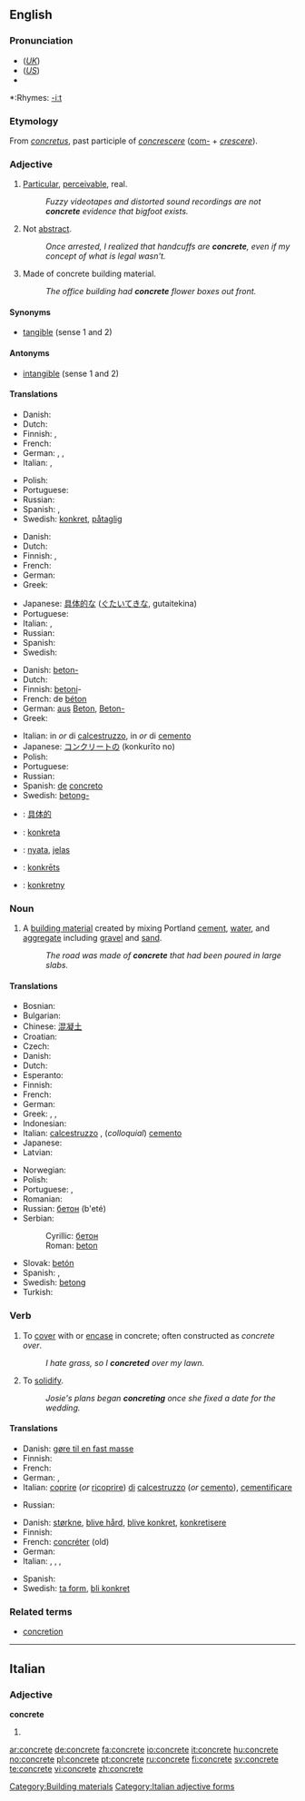 {{wikipedia|dab=concrete (disambiguation)|concrete}}
==English==

===Pronunciation===
*(''[[Received Pronunciation|UK]]'') {{IPA|/ˈkɒŋkriːt/}}
*(''[[General American|US]]'') {{IPA|/ˈkɑːnkriːt/}}
*{{audio|en-us-concrete.ogg|Audio (US)}}

*:Rhymes: [[Rhymes:English:-iːt|-iːt]]

===Etymology===
From {{L.}} ''[[concretus]]'', past participle of ''[[concrescere]]'' ([[com-]] + ''[[crescere]]'').

===Adjective===
{{en-adj}}

# [[particular|Particular]], [[perceivable]], real.
#:''Fuzzy videotapes and distorted sound recordings are not '''concrete''' evidence that bigfoot exists.''
# Not [[abstract]].
#:''Once arrested, I realized that handcuffs are '''concrete''', even if my concept of what is legal wasn't.''
# Made of concrete building material.
#:''The office building had '''concrete''' flower boxes out front.''

====Synonyms====
*[[tangible]] (sense 1 and 2)

====Antonyms====
*[[intangible]] (sense 1 and 2)

====Translations====
{{trans-top|particular, perceivable, real}}
* Danish: {{t-|da|konkret}}
* Dutch: {{t+|nl|concreet}}
* Finnish: {{t|fi|konkreettinen}}, {{t|fi|kouriintuntuva}}
* French: {{t|fr|concret}}
* German: {{t+|de|konkret}}, {{t+|de|bestimmt}}, {{t+|de|genau}}
* Italian: {{t+|it|concreto}}, {{t+|it|reale}}
{{trans-mid}}
* Polish: {{t|pl|konkretny}}
* Portuguese: {{t+|pt|concreto}}
* Russian: {{t|ru|конкретный|tr=konkr'étnyj|sc=Cyrl}}
* Spanish: {{t-|es|concreto}}, {{t|es|específico}}
* Swedish: [[konkret]], [[påtaglig]]
{{trans-bottom}}

{{trans-top|not abstract}}
* Danish: {{t-|da|konkret}}
* Dutch: {{t+|nl|concreet}}
* Finnish: {{t|fi|konkreettinen}}, {{t|fi|kouriintuntuva}}
* French: {{t|fr|concret}}
* German: {{t+|de|konkret}}
* Greek: {{t|el|συγκεκριμένος|sc=Grek}}
{{trans-mid}}
* Japanese: [[具体的な]] ([[ぐたいてきな]], gutaitekina)
* Portuguese: {{t+|pt|concreto}}
* Italian: {{t+|it|concreto}}, {{t+|it|reale}}
* Russian: {{t|ru|конкретный|tr=konkr'étnyj|sc=Cyrl}}
* Spanish: {{t-|es|concreto}}
* Swedish: {{t+|sv|konkret}}
{{trans-bottom}}

{{trans-top|made of concrete}}
* Danish: [[beton-]]
* Dutch: {{t|nl|betonnen}}
* Finnish: [[betoni]]-
* French: de [[béton]]
* German: [[aus]] [[Beton]], [[Beton-]]
* Greek: {{t|el|τσιμεντένιος|sc=Grek}}
{{trans-mid}}
* Italian: in ''or'' di [[calcestruzzo]], in ''or'' di [[cemento]]
* Japanese: [[コンクリート]]の (konkurīto no)
* Polish: {{t|pl|betonowy}}
* Portuguese: {{t+|pt|concreto}}
* Russian: {{t|ru|бетонный|tr=b'etónnyj|sc=Cyrl}}
* Spanish: [[de]] [[concreto]]
* Swedish: [[betong-]]
{{trans-bottom}}

{{checktrans-top}}
*{{ttbc|Chinese}}: [[具体的]]
*{{ttbc|Esperanto}}: [[konkreta]]
{{checktrans-mid}}
*{{ttbc|Indonesian}}: [[nyata]], [[jelas]]
*{{ttbc|Latvian}}: [[konkrēts]]
*{{ttbc|Polish}}: [[konkretny]]
{{checktrans-bottom}}

===Noun===
{{wikipedia}}
{{en-noun|-}}

# A [[building material]] created by mixing Portland [[cement]], [[water]], and [[aggregate]] including [[gravel]] and [[sand]].
#:''The road was made of '''concrete''' that had been poured in large slabs.''

====Translations====
{{trans-top|building material}}
* Bosnian: {{t-|bs|beton|m}}
* Bulgarian: {{t-|bg|бетон|m|tr=betón|sc=Cyrl}}
* Chinese: [[混凝土]]
* Croatian: {{t-|hr|beton|m}}
* Czech: {{t-|cs|beton|m}}
* Danish: {{t-|da|beton}}
* Dutch: {{t+|nl|beton|n}}
* Esperanto: {{t|eo|betono|xs=Esperanto}}
* Finnish: {{t+|fi|betoni}}
* French: {{t+|fr|béton|m}}
* German: {{t+|de|Beton|m}}
* Greek: {{t|el|σκυρόδεμα|sc=Grek}}, {{t|el|μπετόν|sc=Grek}}, {{t|el|τσιμέντο|sc=Grek}}
* Indonesian: {{t-|id|beton|xs=Indonesian}}
* Italian: [[calcestruzzo]] {{m}}, (''colloquial'') [[cemento]] {{m}}
* Japanese: {{t|ja|コンクリート|tr=konkurīto|sc=Jpan}}
* Latvian: {{t-|lv|betons|m|xs=Latvian}}
{{trans-mid}}
* Norwegian: {{t|no|betong|m}}
* Polish: {{t+|pl|beton|m}}
* Portuguese: {{t|pt|betão|m}}, {{t+|pt|concreto|m}}
* Romanian: {{t-|ro|beton|n}}
* Russian: [[бетон]] (b'eté) {{m}}
* Serbian:
*: Cyrillic: [[бетон#Serbian|бетон]] {{m}}
*: Roman: [[beton#Serbian|beton]] {{m}}
* Slovak: [[betón]]
* Spanish: {{t|es|hormigón|m}}, {{t-|es|concreto|m}}
* Swedish: [[betong]] {{c}}
* Turkish: {{t+|tr|beton}}
{{trans-bottom}}

===Verb===
{{en-verb|concret|ing}}

# To [[cover]] with or [[encase]] in concrete; often constructed as ''concrete over''.
#:''I hate grass, so I '''concreted''' over my lawn.''
# To [[solidify]].
#:''Josie's plans began '''concreting''' once she fixed a date for the wedding.''

====Translations====
{{trans-top|cover with concrete}}
* Danish: [[gøre til en fast masse]]
* Finnish: {{t|fi|betonoida}}
* French: {{t|fr|bétonner}}
* German: {{t|de|betonieren}}, {{t|de|einbetonieren}}
* Italian: [[coprire]] (''or'' [[ricoprire]]) [[di]] [[calcestruzzo]] (''or'' [[cemento]]), [[cementificare]]
{{trans-mid}}
* Russian: {{t|ru|бетонировать|tr=b'etonírovat'|sc=Cyrl}}
{{trans-bottom}}

{{trans-top|to solidify}}
* Danish: [[størkne]], [[blive hård]], [[blive konkret]], [[konkretisere]]
* Finnish: {{t|fi|konkretisoitua}}
* French: [[concréter]] (old)
* German: {{t|de|konkretisieren}}
* Italian: {{t-|it|solidificare}}, {{t|it|solidificarsi}}, {{t|it|concretizzare}}, {{t|it|concretizzarsi}}
{{trans-mid}}
* Spanish: {{t-|es|concretizar}}
* Swedish: [[ta form]], [[bli konkret]]
{{trans-bottom}}

===Related terms===
*[[concretion]]

[[Category:Building materials]]

----

==Italian==

===Adjective===
'''concrete''' {{p}}

# {{feminine of|concreto}}

[[Category:Italian adjective forms]]

[[ar:concrete]]
[[de:concrete]]
[[fa:concrete]]
[[io:concrete]]
[[it:concrete]]
[[hu:concrete]]
[[no:concrete]]
[[pl:concrete]]
[[pt:concrete]]
[[ru:concrete]]
[[fi:concrete]]
[[sv:concrete]]
[[te:concrete]]
[[vi:concrete]]
[[zh:concrete]]